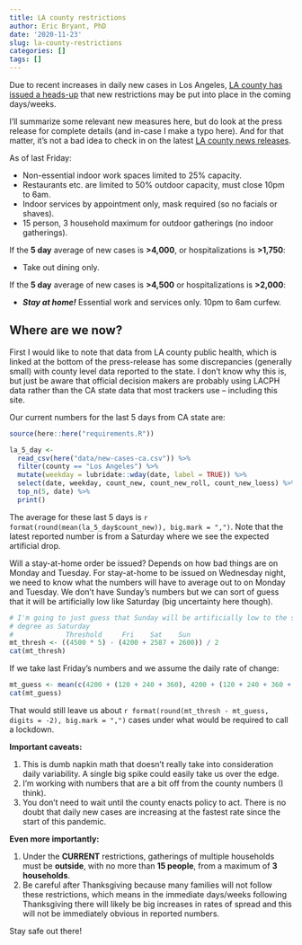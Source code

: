 ```yaml
---
title: LA county restrictions
author: Eric Bryant, PhD
date: '2020-11-23'
slug: la-county-restrictions
categories: []
tags: []
---
```


Due to recent increases in daily new cases in Los Angeles,
[LA county has issued a heads-up](https://covid19.lacounty.gov/covid19-news/los-angeles-county-to-implement-tighter-safeguards-and-restrictions-to-curb-covid-19-spread/)
that new restrictions may be put into place in the coming days/weeks.

I'll summarize some relevant new measures here, but do look at the press release
for complete details (and in-case I make a typo here). And for that matter,
it's not a bad idea to check in on the latest
[LA county news releases](https://covid19.lacounty.gov/covid19-news).

As of last Friday:

- Non-essential indoor work spaces limited to 25% capacity.
- Restaurants etc. are limited to 50% outdoor capacity, must close 10pm to 6am.
- Indoor services by appointment only, mask required (so no facials or shaves).
- 15 person, 3 household maximum for outdoor gatherings (no indoor gatherings). 

If the **5 day** average of new cases is **>4,000**, or hospitalizations is
**>1,750**:

- Take out dining only.

If the **5 day** average of new cases is **>4,500** or hospitalizations is
**>2,000**:

- ***Stay at home!*** Essential work and services only. 10pm to 6am curfew.


## Where are we now?

First I would like to note that data from LA county public health, which is
linked at the bottom of the press-release has some discrepancies
(generally small) with county level data reported to the state. I don't know why
this is, but just be aware that official decision makers are probably using
LACPH data rather than the CA state data that most trackers use -- including
this site.

Our current numbers for the last 5 days from CA state are:

```r
source(here::here("requirements.R"))

la_5_day <-
  read_csv(here("data/new-cases-ca.csv")) %>%
  filter(county == "Los Angeles") %>%
  mutate(weekday = lubridate::wday(date, label = TRUE)) %>%
  select(date, weekday, count_new, count_new_roll, count_new_loess) %>%
  top_n(5, date) %>%
  print()
```

The average for these last 5 days is
`r format(round(mean(la_5_day$count_new)), big.mark = ",")`. Note that the latest
reported number is from a Saturday where we see the expected artificial drop.

Will a stay-at-home order be issued? Depends on how bad things are on Monday and
Tuesday. For stay-at-home to be issued on Wednesday night, we need to know what
the numbers will have to average out to on Monday and Tuesday. We don't have
Sunday's numbers but we can sort of guess that it will be artificially low like
Saturday (big uncertainty here though).

```r
# I'm going to just guess that Sunday will be artificially low to the same
# degree as Saturday
#             Threshold     Fri    Sat    Sun
mt_thresh <- ((4500 * 5) - (4200 + 2587 + 2600)) / 2
cat(mt_thresh)
```

If we take last Friday's numbers and we assume the daily rate of change:

```r
mt_guess <- mean(c(4200 + (120 + 240 + 360), 4200 + (120 + 240 + 360 + 480)))
cat(mt_guess)
```

That would still leave us about
`r format(round(mt_thresh - mt_guess, digits = -2), big.mark = ",")` cases under
what would be required to call a lockdown.

**Important caveats:**

1. This is dumb napkin math that doesn't really take into consideration daily
   variability. A single big spike could easily take us over the edge.
2. I'm working with numbers that are a bit off from the county numbers (I think).
3. You don't need to wait until the county enacts policy to act. There is no
   doubt that daily new cases are increasing at the fastest rate since the start
   of this pandemic.

**Even more importantly:**

1. Under the **CURRENT** restrictions, gatherings of multiple households must be
  **outside**, with no more than **15 people**, from a maximum of
  **3 households**.
2. Be careful after Thanksgiving because many families will not follow these
   restrictions, which means in the immediate days/weeks following Thanksgiving
   there will likely be big increases in rates of spread and this will not be
   immediately obvious in reported numbers.

Stay safe out there!
